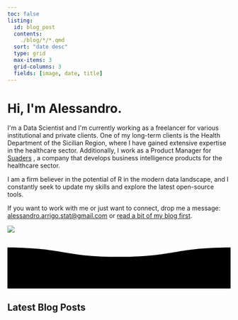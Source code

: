 ```yaml
---
toc: false
listing:
  id: blog_post
  contents:   
    ./blog/*/*.qmd
  sort: "date desc"
  type: grid
  max-items: 3
  grid-columns: 3
  fields: [image, date, title]
---
```




::: {.column-screen}

```{=html}
<link rel="stylesheet" href="html/landing_page_styles.css">

<div class="gradient_bg">
    <div class="hero section_padding">
        <div class="hero_content">
            <h1>Hi, I'm <span class="gradient_text">Alessandro</span>.</h1>
            
          <p>  I'm a Data Scientist and I'm currently working as a freelancer for various institutional and private clients.  One of my long-term clients is the Health Department of the Sicilian Region, where I have gained extensive expertise in the healthcare sector. Additionally, I work as a Product Manager for <a href="https://www.suaders.it/" style="text-decoration: underline; text-decoration-color:var(--color-primary)" >Suaders</a> , a company that develops business intelligence products for the healthcare sector.</p>

<p>I am a firm believer in the potential of R in the modern data landscape, and I constantly seek to update my skills and explore the latest open-source tools. </p>

<p>If you want to work with me or just want to connect, drop me a message: <a href="mailto:alessandro.arrigo.stat@gmail.com" style="text-decoration: underline; text-decoration-color:var(--color-primary)" >alessandro.arrigo.stat@gmail.com</a>  or <a href="blog/index.html" style="text-decoration: underline; text-decoration-color:var(--color-primary)">read a bit of my blog first</a>.</p>

        </div>
        <div class="hero_image">
            <img src="/media/my_pic.jpeg"/>
        </div>
    </div>
</div>

```





```{=html}

<!-- Animazione  -->
<!-- https://github.com/SayanBarcha/Simple-Waves -->
<div class="wave-container">
<svg viewBox="0 0 120 30">
 <defs> 
   <filter id="goo">
      <feGaussianBlur in="SourceGraphic" stdDeviation="2" result="blur" />
      <feColorMatrix in="blur" mode="matrix" values="
           1 0 0 0 0  
           0 1 0 0 0  
           0 0 1 0 0  
           0 0 0 13 -9" result="goo" />
      <feBlend in="SourceGraphic" in2="goo" />
  	</filter>
     <path id="wave" d="M 0,10 C 30,10 30,15 60,15 90,15 90,10 120,10 150,10 150,15 180,15 210,15 210,10 240,10 v 28 h -240 z" />
  </defs> 

   <use id="wave3" class="wave" xlink:href="#wave" x="0" y="-2" ></use> 
   <use id="wave2" class="wave" xlink:href="#wave" x="0" y="0" ></use>
  <use id="wave1" class="wave" xlink:href="#wave" x="0" y="1" /></use>
  

</svg>
</div>
```

:::





## Latest Blog Posts

::: {#blog_post}
:::
